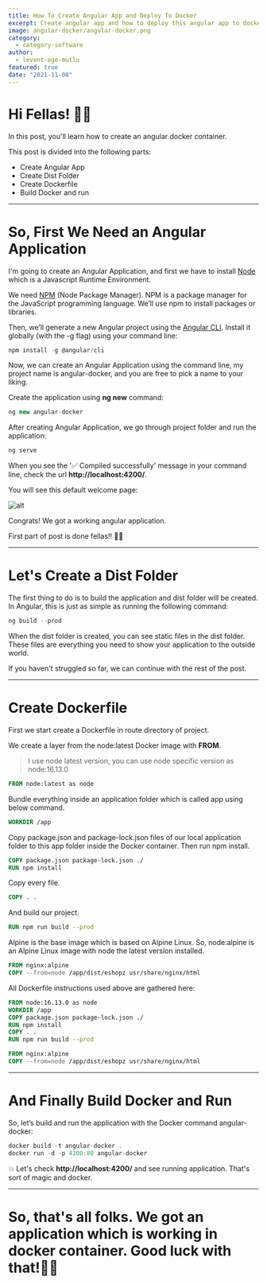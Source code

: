 ```yaml
---
title: How To Create Angular App and Deploy To Docker
excerpt: Create angular app and how to deploy this angular app to docker.
image: angular-docker/angular-docker.png
category:
  - category-software
author:
  - levent-ege-mutlu
featured: true
date: "2021-11-08"
---
```


# Hi Fellas! 👋🏽

In this post, you'll learn how to create an angular docker container.

This post is divided into the following parts:

  - Create Angular App
  - Create Dist Folder
  - Create Dockerfile
  - Build Docker and run

----
# So, First We Need an Angular Application

I'm going to create an Angular Application, and first we have to install [Node](https://nodejs.org/en/) which is a Javascript Runtime Environment.

We need [NPM](https://docs.npmjs.com/getting-started) (Node Package Manager). NPM is a package manager for the JavaScript programming language. We’ll use npm to install packages or libraries.

Then, we’ll generate a new Angular project using the [Angular CLI](https://angular.io/cli). Install it globally (with the -g flag) using your command line:

```js
npm install -g @angular/cli
```

Now, we can create an Angular Application using the command line, my project name is angular-docker, and you are free to pick a name to your liking.

Create the application using **ng new** command:

```js
ng new angular-docker
```

After creating Angular Application, we go through project folder and run the application:

```js
ng serve
```

When you see the '✅ Compiled successfully' message in your command line, check the url **http://localhost:4200/**.

You will see this default welcome page:

![alt](angular-docker/welcome-page.png)

Congrats! We got a working angular application.

First part of post is done fellas!! 💪🏽

----

# Let's Create a Dist Folder

The first thing to do is to build the application and dist folder will be created.
In Angular, this is just as simple as running the following command:

```js
ng build --prod
```

When the dist folder is created, you can see static files in the dist folder.
These files are everything you need to show your application to the outside world.

If you haven't struggled so far, we can continue with the rest of the post.

----

# Create Dockerfile

First we start create a Dockerfile in route directory of project.


We create a layer from the node:latest Docker image with **FROM**.
> I use node latest version, you can use node specific version as node:16.13.0

```dockerfile
FROM node:latest as node
```

Bundle everything inside an application folder which is called app using below command.

```dockerfile
WORKDIR /app
```

Copy package.json and package-lock.json files of our local application folder to this app folder inside the Docker container.
Then run npm install.

```dockerfile
COPY package.json package-lock.json ./
RUN npm install
```

Copy every file.

```dockerfile
COPY . .
```

And build our project.


```dockerfile
RUN npm run build --prod
```

Alpine is the base image which is based on Alpine Linux. So, node:alpine is an Alpine Linux image with node the latest version installed.

```dockerfile
FROM nginx:alpine
COPY --from=node /app/dist/eshopz usr/share/nginx/html
```

All Dockerfile instructions used above are gathered here:

```dockerfile
FROM node:16.13.0 as node
WORKDIR /app
COPY package.json package-lock.json ./
RUN npm install
COPY . .
RUN npm run build --prod

FROM nginx:alpine
COPY --from=node /app/dist/eshopz usr/share/nginx/html
```

----

# And Finally Build Docker and Run

So, let’s build and run the application with the Docker command angular-docker:

```js
docker build -t angular-docker .
docker run -d -p 4200:80 angular-docker
```

💥 Let's check **http://localhost:4200/** and see running application. That's sort of magic and docker.

-----

# So, that's all folks. We got an application which is working in docker container. Good luck with that!🤟🏾

